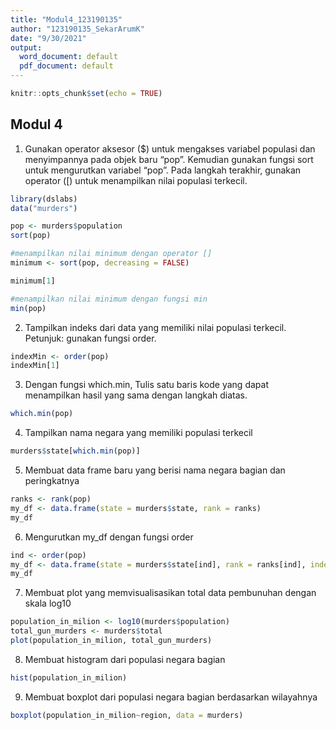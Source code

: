 ---
title: "Modul4_123190135"
author: "123190135_SekarArumK"
date: "9/30/2021"
output:
  word_document: default
  pdf_document: default
---

```{r setup, include=FALSE}
knitr::opts_chunk$set(echo = TRUE)
```

## Modul 4

1. Gunakan operator aksesor ($) untuk mengakses variabel populasi dan menyimpannya pada objek baru “pop”. Kemudian gunakan fungsi sort untuk mengurutkan variabel “pop”. Pada langkah terakhir, gunakan operator ([) untuk menampilkan nilai populasi terkecil. 

```{r}
library(dslabs) 
data("murders")

pop <- murders$population
sort(pop)


```

```{r}
#menampilkan nilai minimum dengan operator []
minimum <- sort(pop, decreasing = FALSE)

minimum[1]
```

```{r}
#menampilkan nilai minimum dengan fungsi min
min(pop)

```

2. Tampilkan indeks dari data yang memiliki nilai populasi terkecil. 
Petunjuk: gunakan fungsi order.

```{r}
indexMin <- order(pop)
indexMin[1]

```

3. Dengan fungsi which.min, Tulis satu baris kode yang dapat menampilkan hasil yang sama dengan langkah diatas.
```{r}
which.min(pop) 

```

4. Tampilkan nama negara yang memiliki populasi terkecil
```{r}
murders$state[which.min(pop)] 

```

5. Membuat data frame baru yang berisi nama negara bagian dan peringkatnya
```{r}
ranks <- rank(pop)
my_df <- data.frame(state = murders$state, rank = ranks)
my_df
```

6. Mengurutkan my_df dengan fungsi order
```{r}
ind <- order(pop)
my_df <- data.frame(state = murders$state[ind], rank = ranks[ind], index=ind)
my_df

```

7. Membuat plot yang memvisualisasikan total data pembunuhan dengan skala log10

```{r}
population_in_milion <- log10(murders$population)
total_gun_murders <- murders$total
plot(population_in_milion, total_gun_murders)
```

8.  Membuat histogram dari populasi negara bagian
```{r}
hist(population_in_milion)
```

9. Membuat boxplot dari populasi negara bagian berdasarkan wilayahnya

```{r}
boxplot(population_in_milion~region, data = murders)
```

